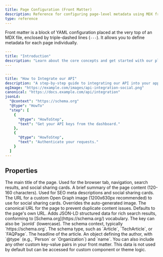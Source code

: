 ```yaml
---
title: Page Configuration (Front Matter)
description: Reference for configuring page-level metadata using MDX front matter, including title, description, SEO properties, and structured data.
type: reference
---
```


Front matter is a block of YAML configuration placed at the very top of an MDX file, enclosed by triple-dashed lines (`---`). It allows you to define metadata for each page individually.

<CodeGroup tabs="Basic Page,Article with SEO">

```yaml
---
title: "Introduction"
description: "Learn about the core concepts and get started with our platform."
---
```

```yaml
---
title: "How to Integrate our API"
description: "A step-by-step guide to integrating our API into your application, with code samples."
ogImage: "https://example.com/images/api-integration-social.png"
canonical: "https://docs.example.com/api/integration"
jsonLd:
  "@context": "https://schema.org"
  "@type": "HowTo"
  "step": [
    {
      "@type": "HowToStep",
      "text": "Get your API keys from the dashboard."
    },
    {
      "@type": "HowToStep",
      "text": "Authenticate your requests."
    }
  ]
---
```
</CodeGroup>

## Properties

<ParamField path="title" param-type="string" required="true" showLocation="false">
  The main title of the page. Used for the browser tab, navigation, search results, and social sharing cards.
</ParamField>

<ParamField path="description" param-type="string" required="false" showLocation="false">
  A brief summary of the page content (120-160 characters). Used for SEO meta descriptions and social sharing cards.
</ParamField>

<ParamField path="ogImage" param-type="string" required="false" showLocation="false">
  The URL for a custom Open Graph image (1200x630px recommended) to use for social sharing cards. Overrides the auto-generated image.
</ParamField>

<ParamField path="canonical" param-type="string" required="false" showLocation="false">
  The canonical URL for the page to prevent duplicate content issues. Defaults to the page's own URL.
</ParamField>

<ParamField path="jsonLd" param-type="object | array" required="false" showLocation="false">
  Adds JSON-LD structured data for rich search results, conforming to [Schema.org](https://schema.org/) vocabulary. The key can also be `jsonld` (lowercase).

  <Expandable title="Example Schema.org Properties">
    <ParamField path="@context" param-type="string" required="true" showLocation="false">
      The schema context, typically `https://schema.org`.
    </ParamField>
    <ParamField path="@type" param-type="string" required="true" showLocation="false">
      The schema type, such as `Article`, `TechArticle`, or `FAQPage`.
    </ParamField>
    <ParamField path="headline" param-type="string" required="false" showLocation="false">
      The headline of the article.
    </ParamField>
    <ParamField path="author" param-type="object" required="false" showLocation="false">
      An object defining the author, with `@type` (e.g., `Person` or `Organization`) and `name`.
    </ParamField>
  </Expandable>
</ParamField>

<Callout>
You can also include any other custom key-value pairs in your front matter. This data is not used by default but can be accessed for custom component or theme logic.
</Callout>
